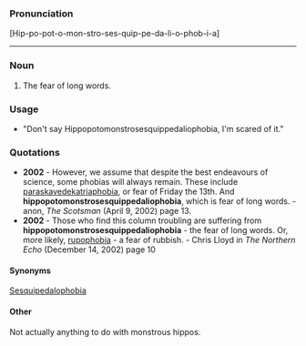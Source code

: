 ===Pronunciation===

[Hip-po-pot-o-mon-stro-ses-quip-pe-da-li-o-phob-i-a]
<hr>
===Noun===

#The fear of long words.

===Usage===

*"Don't say Hippopotomonstrosesquippedaliophobia, I'm scared of it."
===Quotations===

*'''2002''' - However, we assume that despite the best endeavours of science, some phobias will always remain. These include [[paraskavedekatriaphobia]], or fear of Friday the 13th. And '''hippopotomonstrosesquippedaliophobia''', which is fear of long words.  - anon, ''The Scotsman'' (April 9, 2002) page 13.
*'''2002''' - Those who find this column troubling are suffering from '''hippopotomonstrosesquippedaliophobia''' - the fear of long words. Or, more likely, [[rupophobia]] - a fear of rubbish. - Chris Lloyd in ''The Northern Echo'' (December 14, 2002) page 10
====Synonyms====

[[Sesquipedalophobia]]
====Other====

Not actually anything to do with monstrous hippos.